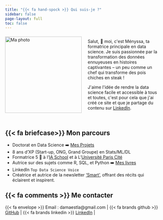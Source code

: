```yaml
---
title: "{{< fa hand-spock >}} Qui suis-je ?"
sidebar: false
page-layout: full
toc: false
---
```

```{=html}
<div style="display: flex; align-items: center;">
  <img src="images/Linkedin MCL.png" alt="Ma photo" style="width: 250px; margin-right: 20px;">
  <div>
    <p>Salut, 👋 moi, c'est Ményssa, ta formatrice principale en data science. Je suis passionnée par la transformation des données ennuyeuses en histoires captivantes – un peu comme un chef qui transforme des pois chiches en steak !</p>
    <p>J'aime l'idée de rendre la data science facile et accessible à tous et toutes, c'est pour cela que j'ai créé ce site et que je partage du contenu sur <a href="https://www.linkedin.com/in/menyssacherifaluron/" target="_blank"><i class="fab fa-linkedin"></i> LinkedIn</a>.</p>
  </div>
</div>
<br>

```

## {{< fa briefcase>}} Mon parcours
- Doctorat en Data Science ➡️ [Mes Projets](https://github.com/universdesdonnees/universdesdonnees)
- 8 ans d'XP (Start-up, ONG, Grand Groupe) en Stats/ML/DL 
- Formatrice 5 🌟 à l'[IA School](https://www.intelligence-artificielle-school.com/?gad_source=1&gclid=CjwKCAiA_aGuBhACEiwAly57Mb4r76ce4ltU5l6_uI_juVjOtmW4LvzS2X8xjInfn5bxq5NJFDpH6BoC4MoQAvD_BwE) et à L'[Université Paris Cité](https://u-paris.fr/)
- Autrice sur des sujets comme R, SQL, et Python ➡️ [Mes livres](https://www.amazon.fr/s?i=stripbooks&rh=p_27%3AMenyssa+Cherifa-Luron&s=relevancerank&text=Menyssa+Cherifa-Luron&linkCode=ll2&tag=mcherifa21-21&linkId=bd1b178e56ff3df3999515f7d7414119&language=fr_FR&ref_=as_li_ss_tl)
- LinkedIn `Top Data Science Voice`
- Créatrice et autrice de la newsletter ['Smart'](https://www.linkedin.com/newsletters/7100158974640967680/), offrant des récits qui éclairent et inspirent.

## {{< fa comments >}} Me contacter

| {{< fa envelope >}}  Email : damaestla@gmail.com | {{< fa brands github >}}  [GitHub]((https://github.com/universdesdonnees) ) | {{< fa brands linkedin >}} [LinkedIn](https://www.linkedin.com/in/menyssacherifaluron/) |


